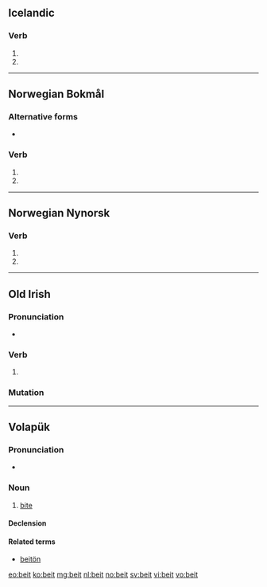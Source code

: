 ==Icelandic==

===Verb===
{{is-verb form}}

# {{is-conjugation of|bíta|1|s|past|ind}}
# {{is-conjugation of|bíta|3|s|past|ind}}

----

==Norwegian Bokmål==

===Alternative forms===
* {{qualifier|of bite}} {{l|nb|bet}}

===Verb===
{{head|nb|verb form}}

# {{form of|simple past|bite|lang=nb}}
# {{imperative of|beite|lang=nb}}

----

==Norwegian Nynorsk==

===Verb===
{{head|nn|verb form}}

# {{form of|simple past|bite|lang=nn}}
# {{imperative of|beite|lang=nn}}

----

==Old Irish==

===Pronunciation===
* {{IPA|/bʲedʲ/|lang=sga}}

===Verb===
{{head|sga|verb form}}

# {{inflection of|attá|at·tá|3|p|pres|subj|absolute|lang=sga}}

===Mutation===
{{sga-mutation|b|eit}}

----

==Volapük==

===Pronunciation===
* {{IPA|/beˈit/|lang=vo}}

===Noun===
{{vo-noun}}

# [[bite]]

====Declension====
{{vo-decl-noun}}

====Related terms====
* [[beitön]]

[[eo:beit]]
[[ko:beit]]
[[mg:beit]]
[[nl:beit]]
[[no:beit]]
[[sv:beit]]
[[vi:beit]]
[[vo:beit]]